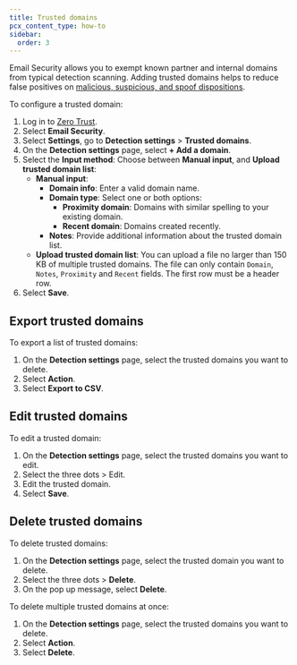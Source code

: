 ```yaml
---
title: Trusted domains
pcx_content_type: how-to
sidebar:
  order: 3
---
```


Email Security allows you to exempt known partner and internal domains from typical detection scanning. Adding trusted domains helps to reduce false positives on [malicious, suspicious, and spoof dispositions](/cloudflare-one/email-security/reference/dispositions-and-attributes/).

To configure a trusted domain:

1. Log in to [Zero Trust](https://one.dash.cloudflare.com/).
2. Select **Email Security**.
3. Select **Settings**, go to **Detection settings** > **Trusted domains**.
4. On the **Detection settings** page, select **+ Add a domain**.
5. Select the **Input method**: Choose between **Manual input**, and **Upload trusted domain list**:
   - **Manual input**:
     - **Domain info**: Enter a valid domain name.
     - **Domain type**: Select one or both options:
       * **Proximity domain**: Domains with similar spelling to your existing domain.
       * **Recent domain**: Domains created recently.
     * **Notes**: Provide additional information about the trusted domain list.
   - **Upload trusted domain list**: You can upload a file no larger than 150 KB of multiple trusted domains. The file can only contain `Domain`, `Notes`, `Proximity` and `Recent` fields. The first row must be a header row. 
6. Select **Save**.

## Export trusted domains

To export a list of trusted domains:

1. On the **Detection settings** page, select the trusted domains you want to delete.
2. Select **Action**.
3. Select **Export to CSV**.

## Edit trusted domains

To edit a trusted domain:

1. On the **Detection settings** page, select the trusted domains you want to edit.
2. Select the three dots > Edit.
3. Edit the trusted domain.
4. Select **Save**.

## Delete trusted domains

To delete trusted domains:

1. On the **Detection settings** page, select the trusted domain you want to delete.
2. Select the three dots > **Delete**.
3. On the pop up message, select **Delete**.

To delete multiple trusted domains at once:

1. On the **Detection settings** page, select the trusted domains you want to delete.
2. Select **Action**.
3. Select **Delete**.
